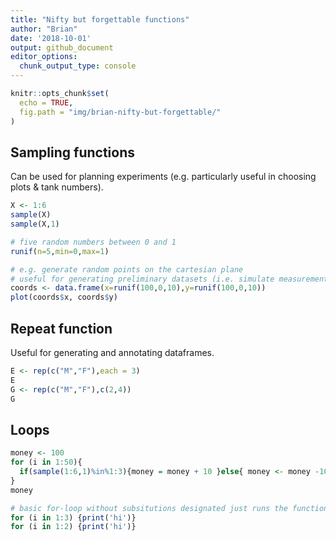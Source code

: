 ```yaml
---
title: "Nifty but forgettable functions"
author: "Brian"
date: '2018-10-01'
output: github_document
editor_options: 
  chunk_output_type: console
---
```


```r
knitr::opts_chunk$set(
  echo = TRUE,
  fig.path = "img/brian-nifty-but-forgettable/"
)
```

## Sampling functions

Can be used for planning experiments (e.g. particularly useful in choosing plots & tank numbers).

```r
X <- 1:6
sample(X)
sample(X,1)

# five random numbers between 0 and 1
runif(n=5,min=0,max=1)

# e.g. generate random points on the cartesian plane
# useful for generating preliminary datasets (i.e. simulate measurements)
coords <- data.frame(x=runif(100,0,10),y=runif(100,0,10))
plot(coords$x, coords$y)
```

## Repeat function

Useful for generating and annotating dataframes.

```r
E <- rep(c("M","F"),each = 3)
E
G <- rep(c("M","F"),c(2,4))
G
```

## Loops

```r
money <- 100
for (i in 1:50){
  if(sample(1:6,1)%in%1:3){money = money + 10 }else{ money <- money -10}
}
money

# basic for-loop without subsitutions designated just runs the function for the designated number
for (i in 1:3) {print('hi')}
for (i in 1:2) {print('hi')}
```

